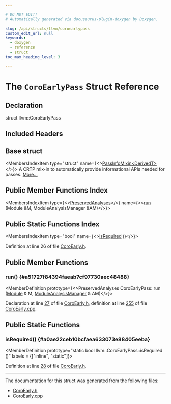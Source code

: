 ```yaml
---

# DO NOT EDIT!
# Automatically generated via docusaurus-plugin-doxygen by Doxygen.

slug: /api/structs/llvm/coroearlypass
custom_edit_url: null
keywords:
  - doxygen
  - reference
  - struct
toc_max_heading_level: 3

---
```





# The `CoroEarlyPass` Struct Reference

<DoxygenPage pluginConfig={pluginConfig}>



## Declaration

<CodeBlock>struct llvm::CoroEarlyPass</CodeBlock>

## Included Headers

<IncludesList>
<IncludesListItem
  filePath="llvm/Transforms/Coroutines/CoroEarly.h"
  permalink="/docs/api/files/include/include/llvm/include/llvm/transforms/include/llvm/transforms/coroutines/coroearly-h"
  isLocal="true" />
</IncludesList>

## Base struct

<MembersIndex>

<MembersIndexItem
  type="struct"
  name={<><a href="/docs/api/structs/llvm/passinfomixin">PassInfoMixin&lt;DerivedT&gt;</a></>}>
A CRTP mix-in to automatically provide informational APIs needed for passes. <a href="/docs/api/structs/llvm/passinfomixin/#details">More...</a>
</MembersIndexItem>

</MembersIndex>

## Public Member Functions Index

<MembersIndex>

<MembersIndexItem
  type={<><a href="/docs/api/classes/llvm/preservedanalyses">PreservedAnalyses</a></>}
  name={<><a href="#a51727f84394faeab7cf97730aec48488">run</a> (Module &amp;M, ModuleAnalysisManager &amp;AM)</>}>
</MembersIndexItem>

</MembersIndex>

## Public Static Functions Index

<MembersIndex>

<MembersIndexItem
  type="bool"
  name={<><a href="#a0ae22ceb10bcfaea633073e88405eeba">isRequired</a> ()</>}>
</MembersIndexItem>

</MembersIndex>


Definition at line 26 of file <a href="/docs/api/files/include/include/llvm/include/llvm/transforms/include/llvm/transforms/coroutines/coroearly-h">CoroEarly.h</a>.

<SectionDefinition>

## Public Member Functions

### run() {#a51727f84394faeab7cf97730aec48488}

<MemberDefinition
  prototype={<>PreservedAnalyses CoroEarlyPass::run (<a href="/docs/api/classes/llvm/module">Module</a> &amp; M, <a href="/docs/api/namespaces/llvm/#af9c9208365fd9ce11392b4d79485e259">ModuleAnalysisManager</a> &amp; AM)</>}>

Declaration at line <a href="/docs/api/files/include/include/llvm/include/llvm/transforms/include/llvm/transforms/coroutines/coroearly-h/#l00027">27</a> of file <a href="/docs/api/files/include/include/llvm/include/llvm/transforms/include/llvm/transforms/coroutines/coroearly-h">CoroEarly.h</a>, definition at line <a href="/docs/api/files/lib/lib/transforms/lib/transforms/coroutines/coroearly-cpp/#l00255">255</a> of file <a href="/docs/api/files/lib/lib/transforms/lib/transforms/coroutines/coroearly-cpp">CoroEarly.cpp</a>.
</MemberDefinition>

</SectionDefinition>

<SectionDefinition>

## Public Static Functions

### isRequired() {#a0ae22ceb10bcfaea633073e88405eeba}

<MemberDefinition
  prototype="static bool llvm::CoroEarlyPass::isRequired ()"
  labels = {["inline", "static"]}>

Definition at line <a href="/docs/api/files/include/include/llvm/include/llvm/transforms/include/llvm/transforms/coroutines/coroearly-h/#l00028">28</a> of file <a href="/docs/api/files/include/include/llvm/include/llvm/transforms/include/llvm/transforms/coroutines/coroearly-h">CoroEarly.h</a>.
</MemberDefinition>

</SectionDefinition>

<hr/>

The documentation for this struct was generated from the following files:

<ul>
<li><a href="/docs/api/files/include/include/llvm/include/llvm/transforms/include/llvm/transforms/coroutines/coroearly-h">CoroEarly.h</a></li>
<li><a href="/docs/api/files/lib/lib/transforms/lib/transforms/coroutines/coroearly-cpp">CoroEarly.cpp</a></li>
</ul>

</DoxygenPage>
